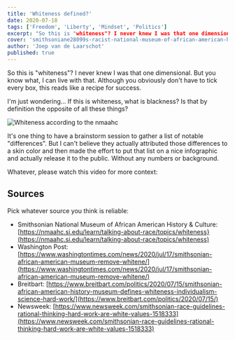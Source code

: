 ```yaml
---
title: 'Whiteness defined?'
date: 2020-07-18
tags: ['Freedom', 'Liberty', 'Mindset', 'Politics']
excerpt: "So this is "whiteness"? I never knew I was that one dimensional. But you know what, I can live with that."
cover: 'smithsoniane28099s-racist-national-museum-of-african-american-history-and-culture.png'
author: 'Joep van de Laarschot'
published: true
---
```


So this is "whiteness"? I never knew I was that one dimensional. But you know what, I can live with that. Although you obviously don't have to tick every box, this reads like a recipe for success.

I'm just wondering… If this is whiteness, what is blackness? Is that by definition the opposite of all these things?

![Whiteness according to the nmaahc](smithsoniane28099s-racist-national-museum-of-african-american-history-and-culture.png)

It's one thing to have a brainstorm session to gather a list of notable "differences". But I can't believe they actually attributed those differences to a skin color and then made the effort to put that list on a nice infographic and actually release it to the public. Without any numbers or background.

Whatever, please watch this video for more context:

<div style={{ margin: '0 auto' , width: "960px" }}><YouTube youTubeId="QztQm5NVoG7h1iwOVYBwP0" /></div>

## Sources

Pick whatever source you think is reliable:

- Smithsonian National Museum of African American History &amp; Culture: [https://nmaahc.si.edu/learn/talking-about-race/topics/whiteness}(https://nmaahc.si.edu/learn/talking-about-race/topics/whiteness)
- Washington Post: [https://www.washingtontimes.com/news/2020/jul/17/smithsonian-african-american-museum-remove-whitene/](https://www.washingtontimes.com/news/2020/jul/17/smithsonian-african-american-museum-remove-whitene/)
- Breitbart: [https://www.breitbart.com/politics/2020/07/15/smithsonian-african-american-history-museum-defines-whiteness-individualism-science-hard-work/](https://www.breitbart.com/politics/2020/07/15/)
- Newsweek: [https://www.newsweek.com/smithsonian-race-guidelines-rational-thinking-hard-work-are-white-values-1518333](https://www.newsweek.com/smithsonian-race-guidelines-rational-thinking-hard-work-are-white-values-1518333)